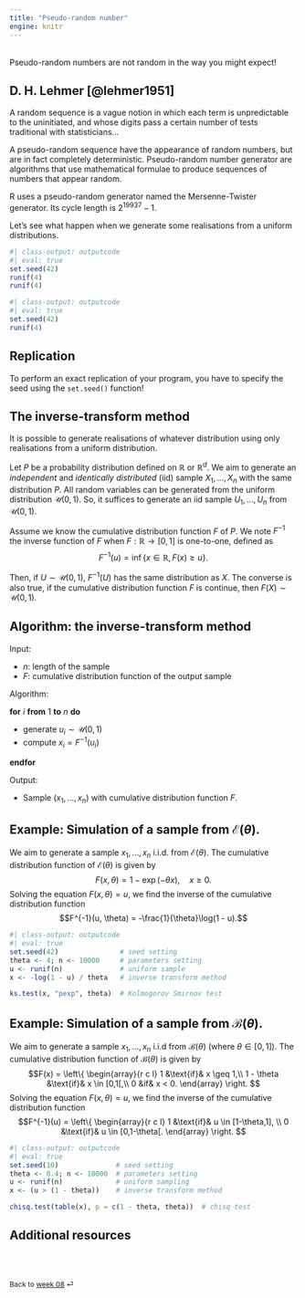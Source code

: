 ```yaml
---
title: "Pseudo-random number"
engine: knitr
---
```


<br>
Pseudo-random numbers are not random in the way you might expect!


::: {.callout-note appearance="simple"}

## D. H. Lehmer [@lehmer1951]

A random sequence is a vague notion in which each term is unpredictable to the uninitiated, and whose digits pass a certain number of tests traditional with statisticians...

:::

A pseudo-random sequence have the appearance of random numbers, but are in fact completely deterministic. Pseudo-random number generator are algorithms that use mathematical formulae to produce sequences of numbers that appear random.

R uses a pseudo-random generator named the Mersenne-Twister generator. Its cycle length is $2^{19937} - 1$.


Let's see what happen when we generate some realisations from a uniform distributions.

```r
#| class-output: outputcode
#| eval: true
set.seed(42)
runif(4)
runif(4)
```

```r
#| class-output: outputcode
#| eval: true
set.seed(42)
runif(4)
```

::: {.callout-important icon=false}
## Replication

To perform an exact replication of your program, you have to specify the seed using the `set.seed()` function!
:::


## The inverse-transform method

It is possible to generate realisations of whatever distribution using only realisations from a uniform distribution.

Let $P$ be a probability distribution defined on $\mathbb{R}$ or $\mathbb{R}^d$. We aim to generate an _independent_ and _identically distributed_ (iid) sample $X_1, \dots, X_n$ with the same distribution $P$. All random variables can be generated from the uniform distribution $\mathcal{U}(0, 1)$. So, it suffices to generate an iid sample $U_1, \dots, U_n$ from $\mathcal{U}(0, 1)$.

Assume we know the cumulative distribution function $F$ of $P$. We note $F^{-1}$ the inverse function of $F$ when $F: \mathbb{R} \rightarrow [0, 1]$ is one-to-one, defined as
$$F^{-1}(u) = \inf \{x \in \mathbb{R}, F(x) \geq u\}.$$

Then, if $U \sim \mathcal{U}(0, 1)$, $F^{-1}(U)$ has the same distribution as $X$. The converse is also true, if the cumulative distribution function $F$ is continue, then $F(X) \sim \mathcal{U}(0, 1)$.

::: {.callout-note icon=false}
## Algorithm: the inverse-transform method

Input:

* $n$: length of the sample
* $F$: cumulative distribution function of the output sample

Algorithm:

<div class="pseudocode">

**for** $i$ **from** $1$ **to** $n$ **do**

* generate $u_i \sim \mathcal{U}(0, 1)$
* compute $x_i = F^{-1}(u_i)$

**endfor**
</div>

Output:

* Sample $(x_1, \dots, x_n)$ with cumulative distribution function $F$.
:::

::: {.callout-note appearance="simple"}

## Example: Simulation of a sample from $\mathcal{E}(\theta)$.

We aim to generate a sample $x_1, \dots, x_n$ i.i.d. from $\mathcal{E}(\theta)$. The cumulative distribution function of $\mathcal{E}(\theta)$ is given by
$$F(x, \theta) = 1 - \exp(-\theta x), \quad x \geq 0.$$
Solving the equation $F(x, \theta) = u$, we find the inverse of the cumulative distribution function
$$F^{-1}(u, \theta) = -\frac{1}{\theta}\log(1 - u).$$

```r
#| class-output: outputcode
#| eval: true
set.seed(42)               # seed setting
theta <- 4; n <- 10000     # parameters setting
u <- runif(n)              # uniform sample
x <- -log(1 - u) / theta   # inverse transform method

ks.test(x, "pexp", theta)  # Kolmogorov Smirnov test
```

:::

::: {.callout-note appearance="simple"}

## Example: Simulation of a sample from $\mathcal{B}(\theta)$.

We aim to generate a sample $x_1, \dots, x_n$ i.i.d from $\mathcal{B}(\theta)$ (where $\theta \in [0,1]$). The cumulative distribution function of $\mathcal{B}(\theta)$ is given by
$$F(x) = \left\{
\begin{array}{r c l}
    1 &\text{if}& x \geq 1,\\
    1 - \theta &\text{if}& x \in [0,1[,\\
    0 &if& x < 0.
\end{array}
\right.
$$ 
Solving the equation $F(x, \theta) = u$, we find the inverse of the cumulative distribution function
$$F^{-1}(u) = \left\{
\begin{array}{r c l}
    1 &\text{if}& u \in [1-\theta,1], \\
    0 &\text{if}& u \in [0,1-\theta[.
\end{array}
\right.
$$

```r
#| class-output: outputcode
#| eval: true
set.seed(10)              # seed setting
theta <- 0.4; n <- 10000  # parameters setting
u <- runif(n)             # uniform sampling
x <- (u > (1 - theta))    # inverse transform method

chisq.test(table(x), p = c(1 - theta, theta))  # chisq test
```

:::

## Additional resources

::: {#refs}
:::

<br><br>

::: {style="font-size: 0.875em;"}
Back to [week 08](/weeks/week-8.qmd) ⏎
:::